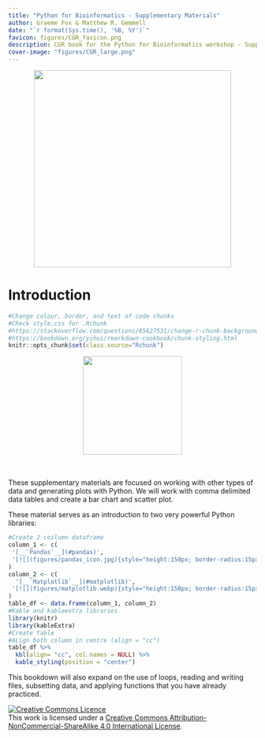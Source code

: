 ```yaml
---
title: "Python for Bioinformatics - Supplementary Materials"
author: Graeme Fox & Matthew R. Gemmell
date: "`r format(Sys.time(), '%B, %Y')`"
favicon: figures/CGR_favicon.png
description: CGR book for the Python for Bioinformatics workshop - Supplementary materials
cover-image: "figures/CGR_large.png"
---
```


<center>
![](figures/CGR_large.png){width=400px}
</center>

# Introduction

```r
#Change colour, border, and text of code chunks
#Check style.css for .Rchunk
#https://stackoverflow.com/questions/65627531/change-r-chunk-background-color-in-bookdown-gitbook
#https://bookdown.org/yihui/rmarkdown-cookbook/chunk-styling.html
knitr::opts_chunk$set(class.source="Rchunk") 
```

<center>![](figures/python_supplement.png){height="200px"}</center>

<br><br> These supplementary materials are focused on working with other types of data and generating plots with Python. We will work with comma delimited data tables and create a bar chart and scatter plot.

These material serves as an introduction to two very powerful Python libraries:

```r
#Create 2 coilumn dataframe
column_1 <- c(
 '[__`Pandas`__](#pandas)',
 '[![](figures/pandas_icon.jpg){style="height:150px; border-radius:15px; background:white"}](#pandas)'
)
column_2 <- c(
  '[__`Matplotlib`__](#matplotlib)',
 '[![](figures/matplotlib.webp){style="height:150px; border-radius:15px; background:white"}](#matplotlib)'
)
table_df <- data.frame(column_1, column_2)
#Kable and kableextra libraries
library(knitr)
library(kableExtra)
#Create table
#ALign both column in centre (align = "cc")
table_df %>%
  kbl(align= "cc", col.names = NULL) %>%
  kable_styling(position = "center")
```

This bookdown will also expand on the use of loops, reading and writing files, subsetting data, and applying functions that you have already practiced.

<a rel="license" href="http://creativecommons.org/licenses/by-nc-sa/4.0/"><img alt="Creative Commons Licence" style="border-width:0" src="https://i.creativecommons.org/l/by-nc-sa/4.0/88x31.png" /></a><br />This work is licensed under a <a rel="license" href="http://creativecommons.org/licenses/by-nc-sa/4.0/">Creative Commons Attribution-NonCommercial-ShareAlike 4.0 International License</a>.